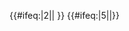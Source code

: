 {{#ifeq:{{{exclude}}}|2||{{NYCS time 2|2|icon=alltimes|text=任何時候停站|time={{{time|}}}}} {{NYCS br|time={{{time|}}}}}}} {{#ifeq:{{{exclude}}}|5||{{NYCS time 2|5|icon=allexceptnights|text=任何時候停站（深夜除外）|time={{{time|}}}}}}}<noinclude>
[[Category:紐約地鐵模板|{{PAGENAME}}]]
</noinclude>